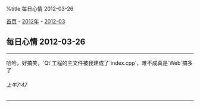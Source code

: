%title 每日心情 2012-03-26

[[../../../index|首页]] - [[../index|2012年]] - [[index|2012-03]]
==每日心情 2012-03-26==
----
哈哈，好搞笑，`Qt`工程的主文件被我建成了`index.cpp`，难不成真是`Web`搞多了
======上午7:47======
----
